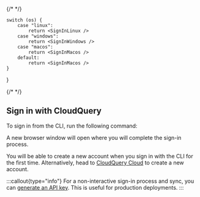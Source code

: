 
{/* <!-- vale off --> */}

    switch (os) {
        case "linux":
            return <SignInLinux />
        case "windows":
            return <SignInWindows />
        case "macos":
            return <SignInMacos />
        default:
            return <SignInMacos />
    }

}

{/* <!-- vale on --> */}
## Sign in with CloudQuery

To sign in from the CLI, run the following command:

<SignIn os={props.os} />

A new browser window will open where you will complete the sign-in process.

You will be able to create a new account when you sign in with the CLI for the first time. Alternatively, head to [CloudQuery Cloud](https://cloud.cloudquery.io) to create a new account.

:::callout{type="info"}
For a non-interactive sign-in process and sync, you can [generate an API key](/docs/deployment/generate-api-key). This is useful for production deployments.
:::
